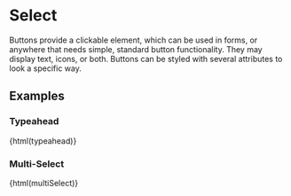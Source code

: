 
# Select

Buttons provide a clickable element, which can be used in forms, or anywhere that needs simple, standard button functionality. They may display text, icons, or both. Buttons can be styled with several attributes to look a specific way.

<Preview className="has-visible-overflow" withSource="none">
  <Story id="02-form-select--basic" />
</Preview>

## Examples

### Typeahead

<Preview className="has-visible-overflow" mdxSource={typeahead}>
  {html(typeahead)}
</Preview>

### Multi-Select

<Preview className="has-visible-overflow" mdxSource={multiSelect}>
  {html(multiSelect)}
</Preview>
